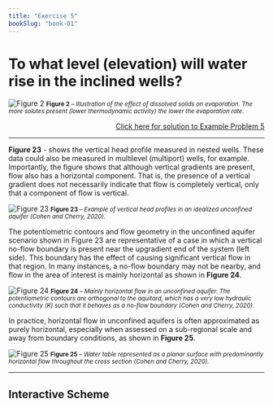 ```yaml
---
title: "Exercise 5"
bookSlug: "book-01"
---
```



# To what level (elevation) will water rise in the inclined wells?

![Figure 2](https://books.gw-project.org/conceptual-and-visual-understanding-of-hydraulic-head-and-groundwater-flow/wp-content/uploads/sites/14/2020/12/image29.png)
<small><b>Figure 2</b> – <em>Illustration of the effect of dissolved solids on evaporation. The more solutes present (lower thermodynamic activity) the lower the evaporation rate.</em></small>

<p style="text-align: right; text-decoration:underline;">
  <a href="">Click here for solution to Example Problem 5</a>
</p>

---

**Figure 23** - shows the vertical head profile measured in nested wells. These data could also be measured in multilevel (multiport) wells, for example. Importantly, the figure shows that although vertical gradients are present, flow also has a horizontal component. That is, the presence of a vertical gradient does not necessarily indicate that flow is completely vertical, only that a component of flow is vertical.

![Figure 23](https://books.gw-project.org/conceptual-and-visual-understanding-of-hydraulic-head-and-groundwater-flow/wp-content/uploads/sites/14/2020/12/image30.png)
<small><b>Figure 23</b> – <em>Example of vertical head profiles in an idealized unconfined aquifer (Cohen and Cherry, 2020).</em></small>

The potentiometric contours and flow geometry in the unconfined aquifer scenario shown in Figure 23 are representative of a case in which a vertical no-flow boundary is present near the upgradient end of the system (left side). This boundary has the effect of causing significant vertical flow in that region. In many instances, a no-flow boundary may not be nearby, and flow in the area of interest is mainly horizontal as shown in **Figure 24**.

![Figure 24](https://books.gw-project.org/conceptual-and-visual-understanding-of-hydraulic-head-and-groundwater-flow/wp-content/uploads/sites/14/2020/12/image31.png)
<small><b>Figure 24</b> – <em>Mainly horizontal flow in an unconfined aquifer. The potentiometric contours are orthogonal to the aquitard, which has a very low hydraulic conductivity (K) such that it behaves as a no-flow boundary (Cohen and Cherry, 2020).</em></small>

In practice, horizontal flow in unconfined aquifers is often approximated as purely horizontal, especially when assessed on a sub-regional scale and away from boundary conditions, as shown in **Figure 25**.

![Figure 25](https://books.gw-project.org/conceptual-and-visual-understanding-of-hydraulic-head-and-groundwater-flow/wp-content/uploads/sites/14/2020/12/image32.png)
<small><b>Figure 25</b> – <em>Water table represented as a planar surface with predominantly horizontal flow throughout the cross section (Cohen and Cherry, 2020).</em></small>

---

## Interactive Scheme

<InteractiveScheme />
